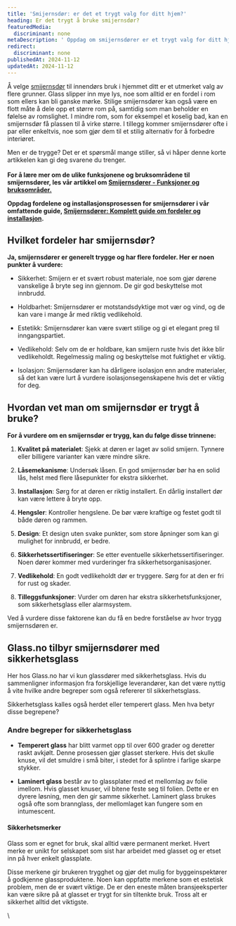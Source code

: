 ```yaml
---
title: 'Smijernsdør: er det et trygt valg for ditt hjem?'
heading: Er det trygt å bruke smijernsdør?
featuredMedia:
  discriminant: none
metaDescription: ' Oppdag om smijernsdører er et trygt valg for ditt hjem. Vi vurderer sikkerhet, holdbarhet og estetikk, slik at du kan ta en informert beslutning.'
redirect:
  discriminant: none
publishedAt: 2024-11-12
updatedAt: 2024-11-12
---
```

Å velge [smijernsdør](https://www.glass.no/smijernsdor) til innendørs bruk i hjemmet ditt er et utmerket valg av flere grunner. Glass slipper inn mye lys, noe som alltid er en fordel i rom som ellers kan bli ganske mørke. Stilige smijernsdører kan også være en flott måte å dele opp et større rom på, samtidig som man beholder en følelse av romslighet. I mindre rom, som for eksempel et koselig bad, kan en smijernsdør få plassen til å virke større. I tillegg kommer smijernsdører ofte i par eller enkeltvis, noe som gjør dem til et stilig alternativ for å forbedre interiøret.

Men er de trygge? Det er et spørsmål mange stiller, så vi håper denne korte artikkelen kan gi deg svarene du trenger.\
\
**For å lære mer om de ulike funksjonene og bruksområdene til smijernsdører, les vår artikkel om [Smijernsdører - Funksjoner og bruksområder.](https://www.glass.no/smijernsdorer-funksjoner-og-bruksomrader)**

**Oppdag fordelene og installasjonsprosessen for smijernsdører i vår omfattende guide, [Smijernsdører: Komplett guide om fordeler og installasjon](https://www.glass.no/smijernsdorer-komplett-guide-om-fordeler-og-installasjon).**

## Hvilket fordeler har smijernsdør?

**Ja, smijernsdører er generelt trygge og har flere fordeler. Her er noen punkter å vurdere:**

* Sikkerhet: Smijern er et svært robust materiale, noe som gjør dørene vanskelige å bryte seg inn gjennom. De gir god beskyttelse mot innbrudd.

* Holdbarhet: Smijernsdører er motstandsdyktige mot vær og vind, og de kan vare i mange år med riktig vedlikehold.

* Estetikk: Smijernsdører kan være svært stilige og gi et elegant preg til inngangspartiet.

* Vedlikehold: Selv om de er holdbare, kan smijern ruste hvis det ikke blir vedlikeholdt. Regelmessig maling og beskyttelse mot fuktighet er viktig.

* Isolasjon: Smijernsdører kan ha dårligere isolasjon enn andre materialer, så det kan være lurt å vurdere isolasjonsegenskapene hvis det er viktig for deg.

## Hvordan vet man om smijernsdør er trygt å bruke?

**For å vurdere om en smijernsdør er trygg, kan du følge disse trinnene:**

1. **Kvalitet på materialet**: Sjekk at døren er laget av solid smijern. Tynnere eller billigere varianter kan være mindre sikre.

2. **Låsemekanisme**: Undersøk låsen. En god smijernsdør bør ha en solid lås, helst med flere låsepunkter for ekstra sikkerhet.

3. **Installasjon**: Sørg for at døren er riktig installert. En dårlig installert dør kan være lettere å bryte opp.

4. **Hengsler**: Kontroller hengslene. De bør være kraftige og festet godt til både døren og rammen.

5. **Design**: Et design uten svake punkter, som store åpninger som kan gi mulighet for innbrudd, er bedre.

6. **Sikkerhetssertifiseringer**: Se etter eventuelle sikkerhetssertifiseringer. Noen dører kommer med vurderinger fra sikkerhetsorganisasjoner.

7. **Vedlikehold**: En godt vedlikeholdt dør er tryggere. Sørg for at den er fri for rust og skader.

8. **Tilleggsfunksjoner**: Vurder om døren har ekstra sikkerhetsfunksjoner, som sikkerhetsglass eller alarmsystem.

Ved å vurdere disse faktorene kan du få en bedre forståelse av hvor trygg smijernsdøren er.

## Glass.no tilbyr smijernsdører med sikkerhetsglass

Her hos Glass.no har vi kun glassdører med sikkerhetsglass. Hvis du sammenligner informasjon fra forskjellige leverandører, kan det være nyttig å vite hvilke andre begreper som også refererer til sikkerhetsglass.

Sikkerhetsglass kalles også herdet eller temperert glass. Men hva betyr disse begrepene?

### Andre begreper for sikkerhetsglass

* **Temperert glass** har blitt varmet opp til over 600 grader og deretter raskt avkjølt. Denne prosessen gjør glasset sterkere. Hvis det skulle knuse, vil det smuldre i små biter, i stedet for å splintre i farlige skarpe stykker.

* **Laminert glass** består av to glassplater med et mellomlag av folie imellom. Hvis glasset knuser, vil bitene feste seg til folien. Dette er en dyrere løsning, men den gir samme sikkerhet. Laminert glass brukes også ofte som brannglass, der mellomlaget kan fungere som en intumescent.

#### Sikkerhetsmerker

Glass som er egnet for bruk, skal alltid være permanent merket. Hvert merke er unikt for selskapet som sist har arbeidet med glasset og er etset inn på hver enkelt glassplate.

Disse merkene gir brukeren trygghet og gjør det mulig for byggeinspektører å godkjenne glassproduktene. Noen kan oppfatte merkene som et estetisk problem, men de er svært viktige. De er den eneste måten bransjeeksperter kan være sikre på at glasset er trygt for sin tiltenkte bruk. Tross alt er sikkerhet alltid det viktigste.

\\
